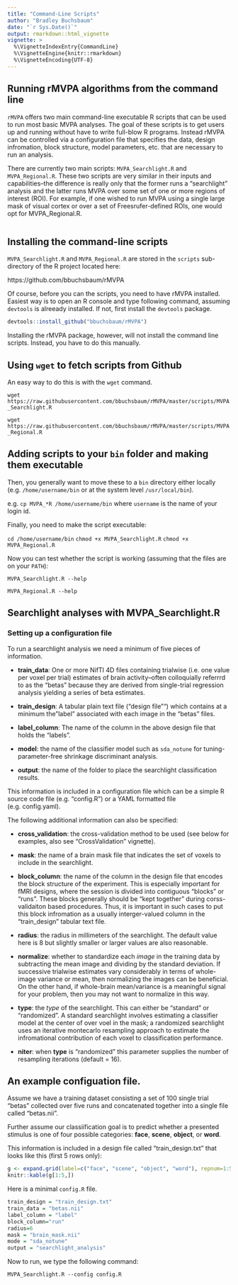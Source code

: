 ```yaml
---
title: "Command-Line Scripts"
author: "Bradley Buchsbaum"
date: "`r Sys.Date()`"
output: rmarkdown::html_vignette
vignette: >
  %\VignetteIndexEntry{CommandLine}
  %\VignetteEngine{knitr::rmarkdown}
  %\VignetteEncoding{UTF-8}
---
```



## Running rMVPA algorithms from the command line

`rMVPA` offers two main command-line executable R scripts that can be used to run most basic MVPA analyses. The goal of these scripts is to get users up and running without have to write full-blow R programs. Instead rMVPA can be controlled via a configuration file that specifies the data, design infromation, block structure, model parameters, etc. that are necessary to run an analysis.

There are currently two main scripts: `MVPA_Searchlight.R` and `MVPA_Regional.R`. These two scripts are very similar in their inputs and capabilities--the difference is really only that the former runs a "searchlight" analysis and the latter runs MVPA over some set of one or more regions of interest (ROI). For example, if one wished to run MVPA using a single large mask of visual cortex or over a set of Freesrufer-defined ROIs, one would opt for MVPA_Regional.R.

```r

```
## Installing the command-line scripts

`MVPA_Searchlight.R` and `MVPA_Regional.R` are stored in the `scripts` sub-directory of the R project located here:

https://github.com/bbuchsbaum/rMVPA

Of course, before you can the scripts, you need to have rMVPA installed. Easiest way is to open an R console and type following command, assuming `devtools` is alreeady installed. If not, first install the `devtools` package.

```r

devtools::install_github("bbuchsbaum/rMVPA")

```



Installing the rMVPA package, however, will not install the command line scripts. Instead, you have to do this manually.

## Using `wget` to fetch scripts from Github

An easy way to do this is with the `wget` command. 

`wget https://raw.githubusercontent.com/bbuchsbaum/rMVPA/master/scripts/MVPA_Searchlight.R`

`wget https://raw.githubusercontent.com/bbuchsbaum/rMVPA/master/scripts/MVPA_Regional.R`

## Adding scripts to your `bin` folder and making them executable

Then, you generally want to move these to a `bin` directory either locally (e.g. `/home/username/bin` or at the system level `/usr/local/bin`).

e.g. `cp MVPA_*R /home/username/bin` where `username` is the name of your login id.


Finally, you need to make the script executable: 

`cd /home/username/bin`
`chmod +x MVPA_Searchlight.R`
`chmod +x MVPA_Regional.R`

Now you can test whether the script is working (assuming that the files are on your `PATH`):

`MVPA_Searchlight.R --help`

`MVPA_Regional.R --help`


## Searchlight analyses with MVPA_Searchlight.R

### Setting up a configuration file

To run a searchlight analysis we need a minimum of five pieces of information. 

* **train_data**: One or more NifTI 4D files containing trialwise (i.e. one value per voxel per trial) estimates of brain activity--often colloquially referrrd to as the "betas" because they are derived from single-trial regression analysis yielding a series of beta estimates.

* **train_design**: A tabular plain text file ("design file"") which contains at a minimum the "label" associated with each image in the "betas" files. 

* **label_column**: The name of the column in the above design file that holds the "labels".

* **model**: the name of the classifier model such as `sda_notune` for tuning-parameter-free shrinkage discriminant analysis.

* **output**: the name of the folder to place the searchlight classification results.

This information is included in a configuration file which can be a simple R source code file (e.g. "config.R") or a YAML formatted file (e.g. config.yaml). 

The following additional information can also be specified:

* **cross_validation**: the cross-validation method to be used (see below for examples, also see "CrossValidation" vignette).

* **mask**: the name of a brain mask file that indicates the set of voxels to include in the searchlight.

* **block_column**: the name of the column in the design file that encodes the block structure of the experiment. This is especially important for fMRI designs, where the session is divided into contiguous "blocks" or "runs". These blocks generally should be "kept together" during corss-validaiton based procedures. Thus, it is important in such cases to put this block infromation as a usually interger-valued column in the "train_design" tabular text file.

* **radius**: the radius in millimeters of the searchlight. The default value here is 8 but slightly smaller or larger values are also reasonable.

* **normalize**: whether to standardize each *image* in the training data by subtracting the mean image and dividing by the standard deviation. If successive trialwise estimates vary considerably in terms of whole-image variance or mean, then normalizing the images can be beneficial. On the other hand, if whole-brain mean/variance is a meaningful signal for your problem, then you may not want to normalize in this way.

* **type**: the *type* of the searchlight. This can either be "standard" or "randomized". A standard searchlight involves estimating a classifier model at the center of over voel in the mask; a randomized searchlight uses an iterative montecarlo resampling approach to estimate the infromational contribution of each voxel to classification performance.

* **niter**: when **type** is "randomized" this parameter supplies the number of resampling iterations (default = 16).


## An example configuation file.

Assume we have a training dataset consisting a set of 100 single trial "betas" collected over five runs and concatenated together into a single file called "betas.nii".

Further assume our classiification goal is to predict whether a presented stimulus is one of four possible categories: **face**, **scene**, **object**, or **word**.

This information is included in a design file called "train_design.txt" that looks like this (first 5 rows only):

```r

g <- expand.grid(label=c("face", "scene", "object", "word"), repnum=1:5, run=1:5)
knitr::kable(g[1:5,])

```


Here is a minimal `config.R` file.

```r

train_design = "train_design.txt"
train_data = "betas.nii"
label_column = "label"
block_column="run"
radius=6
mask = "brain_mask.nii"
mode = "sda_notune"
output = "searchlight_analysis"

```

Now to run, we type the following command:

`MVPA_Searchlight.R --config config.R`















